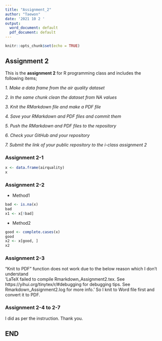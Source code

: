 ```yaml
---
title: "Assignment_2"
author: "Taewon"
date: '2021 10 2 '
output:
  word_document: default
  pdf_document: default
---
```


```r
knitr::opts_chunk$set(echo = TRUE)
```

## Assignment 2

This is the **assignment 2** for R programming class and includes the following items;

*1. Make a data frame from the air quality dataset*

*2. In the same chunk clean the dataset from NA values*

*3. Knit the RMarkdown file and make a PDF file*

*4. Save your RMarkdown and PDF files and commit them*

*5. Push the  RMarkdown and PDF files to the repository*

*6. Check your GitHub and your repository*

*7. Submit the link of your public repository to the i-class assignment 2*

### Assignment 2-1
```r
x <- data.frame(airquality)
x
```

### Assignment 2-2
- Method1  
```r
bad <- is.na(x)
bad
x1 <- x[!bad]
```
- Method2  
```r
good <- complete.cases(x)
good
x2 <- x[good, ]
x2
```
### Assignment 2-3
"Knit to PDF" function does not work due to the below reason which I don't understand  
'LaTeX failed to compile Rmarkdown_Assignment2.tex. See https://yihui.org/tinytex/r/#debugging for debugging tips. See Rmarkdown_Assignment2.log for more info.'
So I knit to Word file first and convert it to PDF.

### Assignment 2-4 to 2-7
I did as per the instruction. Thank you.

## END